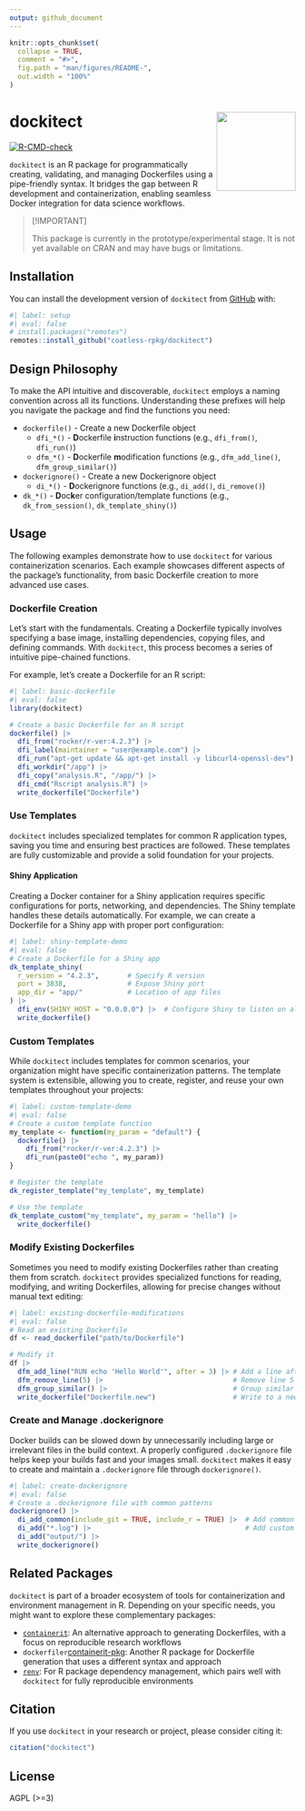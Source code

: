 ```yaml
---
output: github_document
---
```


<!-- README.md is generated from README.Rmd. Please edit that file -->

```r
knitr::opts_chunk$set(
  collapse = TRUE,
  comment = "#>",
  fig.path = "man/figures/README-",
  out.width = "100%"
)
```

# dockitect  <img src="man/figures/dockitect-animated-logo.svg" align="right" width="139" />

<!-- badges: start -->
[![R-CMD-check](https://github.com/coatless-rpkg/dockitect/actions/workflows/R-CMD-check.yaml/badge.svg)](https://github.com/coatless-rpkg/dockitect/actions/workflows/R-CMD-check.yaml)
<!-- badges: end -->

`dockitect` is an R package for programmatically creating, validating, and 
managing Dockerfiles using a pipe-friendly syntax. It bridges the gap between 
R development and containerization, enabling seamless Docker integration for 
data science workflows.

> [!IMPORTANT]
>
> This package is currently in the prototype/experimental stage. It is
> not yet available on CRAN and may have bugs or limitations.

## Installation

You can install the development version of `dockitect` from
[GitHub](https://github.com/coatless-rpkg/dockitect) with:

```r
#| label: setup
#| eval: false
# install.packages("remotes")
remotes::install_github("coatless-rpkg/dockitect")
```


## Design Philosophy

To make the API intuitive and discoverable, `dockitect` employs a naming
convention across all its functions. Understanding these prefixes will 
help you navigate the package and find the functions you need:

- `dockerfile()` - Create a new Dockerfile object
  - `dfi_*()` - **D**ockerfile **i**nstruction functions (e.g., `dfi_from()`, `dfi_run()`)
  - `dfm_*()` - **D**ockerfile **m**odification functions (e.g., `dfm_add_line()`, `dfm_group_similar()`)
- `dockerignore()` - Create a new Dockerignore object
  - `di_*()` - **D**ockerignore functions (e.g., `di_add()`, `di_remove()`)
- `dk_*()` - **D**oc**k**er configuration/template functions (e.g., `dk_from_session()`, `dk_template_shiny()`)

## Usage

The following examples demonstrate how to use `dockitect` for various 
containerization scenarios. Each example showcases different aspects of the 
package's functionality, from basic Dockerfile creation to more advanced use cases.

### Dockerfile Creation

Let's start with the fundamentals. Creating a Dockerfile typically involves 
specifying a base image, installing dependencies, copying files, and defining 
commands. With `dockitect`, this process becomes a series of intuitive pipe-chained functions. 

For example, let's create a Dockerfile for an R script:

```r
#| label: basic-dockerfile
#| eval: false
library(dockitect)

# Create a basic Dockerfile for an R script
dockerfile() |>
  dfi_from("rocker/r-ver:4.2.3") |>
  dfi_label(maintainer = "user@example.com") |>
  dfi_run("apt-get update && apt-get install -y libcurl4-openssl-dev") |>
  dfi_workdir("/app") |>
  dfi_copy("analysis.R", "/app/") |>
  dfi_cmd("Rscript analysis.R") |>
  write_dockerfile("Dockerfile")
```

### Use Templates

`dockitect` includes specialized templates for common R application types, 
saving you time and ensuring best practices are followed. These templates are 
fully customizable and provide a solid foundation for your projects.

#### Shiny Application

Creating a Docker container for a Shiny application requires specific 
configurations for ports, networking, and dependencies. The Shiny template
handles these details automatically. For example, we can create a Dockerfile
for a Shiny app with proper port configuration:

```r
#| label: shiny-template-demo
#| eval: false
# Create a Dockerfile for a Shiny app
dk_template_shiny(
  r_version = "4.2.3",       # Specify R version
  port = 3838,               # Expose Shiny port
  app_dir = "app/"           # Location of app files
) |>
  dfi_env(SHINY_HOST = "0.0.0.0") |>  # Configure Shiny to listen on all interfaces
  write_dockerfile()
```

### Custom Templates

While `dockitect` includes templates for common scenarios, your organization
might have specific containerization patterns. The template system is
extensible, allowing you to create, register, and reuse your own templates
throughout your projects:

```r
#| label: custom-template-demo
#| eval: false
# Create a custom template function
my_template <- function(my_param = "default") {
  dockerfile() |>
    dfi_from("rocker/r-ver:4.2.3") |>
    dfi_run(paste0("echo ", my_param))
}

# Register the template
dk_register_template("my_template", my_template)

# Use the template
dk_template_custom("my_template", my_param = "hello") |>
  write_dockerfile()
```


### Modify Existing Dockerfiles

Sometimes you need to modify existing Dockerfiles rather than creating them
from scratch. `dockitect` provides specialized functions for reading, modifying,
and writing Dockerfiles, allowing for precise changes without manual text editing:

```r
#| label: existing-dockerfile-modifications
#| eval: false
# Read an existing Dockerfile
df <- read_dockerfile("path/to/Dockerfile")

# Modify it
df |>
  dfm_add_line("RUN echo 'Hello World'", after = 3) |> # Add a line after line 3
  dfm_remove_line(5) |>                                # Remove line 5
  dfm_group_similar() |>                               # Group similar commands (e.g., RUN)
  write_dockerfile("Dockerfile.new")                   # Write to a new file
```

### Create and Manage .dockerignore

Docker builds can be slowed down by unnecessarily including large or irrelevant
files in the build context. A properly configured `.dockerignore` file helps
keep your builds fast and your images small. `dockitect` makes it easy to 
create and maintain a `.dockerignore` file through `dockerignore()`.

```r
#| label: create-dockerignore
#| eval: false
# Create a .dockerignore file with common patterns
dockerignore() |>
  di_add_common(include_git = TRUE, include_r = TRUE) |>  # Add common patterns for Git and R
  di_add("*.log") |>                                      # Add custom patterns
  di_add("output/") |>
  write_dockerignore()
```

## Related Packages

`dockitect` is part of a broader ecosystem of tools for containerization and
environment management in R. Depending on your specific needs, you might want
to explore these complementary packages:

- [`containerit`][containerit-pkg]: An alternative approach to generating 
  Dockerfiles, with a focus on reproducible research workflows
- `dockerfiler`[containerit-pkg]: Another R package for Dockerfile generation 
  that uses a different syntax and approach
- [`renv`][renv-pkg]: For R package dependency management, which pairs well 
  with `dockitect` for fully reproducible environments

## Citation

If you use `dockitect` in your research or project, please consider citing it:

```r
citation("dockitect")
```

## License

AGPL (>=3)

[containerit-pkg]: https://github.com/o2r-project/containerit
[dockerfiler-pkg]: https://github.com/ThinkR-open/dockerfiler
[renv-pkg]: https://github.com/rstudio/renv/
